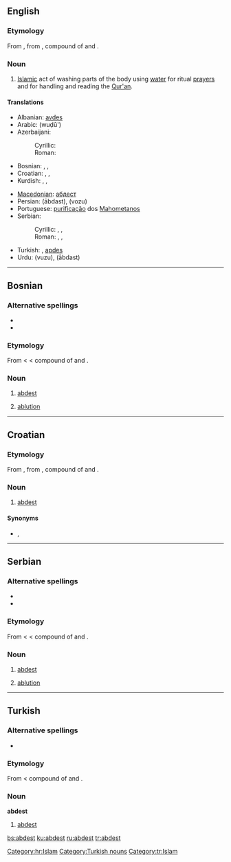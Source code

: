 ==English==

===Etymology===
From {{Turk.}} {{term|abdest|lang=tr}}, from {{Pers.}} {{term|sc=fa-Arab|آبدست|tr=ābdast|lang=fa}}, compound of {{term|sc=fa-Arab|آب|tr=āb|lang=fa||water}} and {{term|sc=fa-Arab|دست|tr=dast||hand|lang=fa}}.

===Noun===
{{en-noun|-}}

# [[Islam]]ic act of washing parts of the body using [[water]] for ritual [[prayer]]s and for handling and reading the [[Qur'an]].

====Translations====
{{trans-top|Islamic act of washing parts of the body}}
* Albanian: [[avdes]]
* Arabic: {{Arab|[[وضوء]]}} (wuḍū')
* Azerbaijani:
*: Cyrillic: {{t-|az|абдәст|sc=Cyrl|xs=Azeri}}
*: Roman: {{t|az|abdəst|xs=Azeri}}
* Bosnian: {{t+|bs|abdest|m}}, {{t-|bs|abdes|m}}, {{t+|bs|avdest|m}}
* Croatian: {{t-|hr|abdest|m}}, {{t-|hr|abdes|m}}, {{t-|hr|avdest|m}}
* Kurdish: {{t+|ku|avdest}}, {{t+|ku|abdest}}, {{t|ku|awdest}}
{{trans-mid}}
* [[Macedonian]]: [[абдест]] {{m}}
* Persian: {{fa-Arab|[[آبدست]]}} (ābdast), {{fa-Arab|[[وضو]]}} (vozu)
* Portuguese: [[purificação]] dos [[Mahometanos]]
* Serbian:
*: Cyrillic: {{t-|sr|абдест|m|sc=Cyrl}}, {{t-|sr|абдес|m|sc=Cyrl}}, {{t-|sr|авдест|m|sc=Cyrl}}
*: Roman: {{t-|sr|abdest|m}}, {{t-|sr|abdes|m}}, {{t-|sr|avdest|m}}
* Turkish: {{t+|tr|abdest}}, [[apdes]]
* Urdu: {{ur-Arab|[[وضو]]}} (vuzu), {{ur-Arab|[[آبدست]]}} (ābdast)
{{trans-bottom}}

----

==Bosnian==

===Alternative spellings===
* {{l|bs|abdes}}
* {{l|bs|avdest}}

===Etymology===
From {{Turk.|bs}} {{term|abdest|lang=tr}} < {{Pers.|bs}} {{term|sc=fa-Arab|آبدست|tr=ābdast|lang=fa}} < compound of {{term|sc=fa-Arab|آب|tr=āb|lang=fa||water}} and {{term|sc=fa-Arab|دست|tr=dast||hand|lang=fa}}.

===Noun===
{{bs-noun|g=m|abdesti}}

# {{Islam|lang=bs}} [[#English|abdest]]
# {{Islam|lang=bs}} [[ablution]]

----

==Croatian==

===Etymology===
From {{Turk.|hr}} {{term|abdest|lang=tr}}, from {{Pers.|hr}} {{term|sc=fa-Arab|آبدست|tr=ābdast|lang=fa}}, compound of {{term|sc=fa-Arab|آب|tr=āb|lang=fa||water}} and {{term|sc=fa-Arab|دست|tr=dast||hand|lang=fa}}.

===Noun===
{{hr-noun|m}}

# [[#English|abdest]]

====Synonyms====
* {{l|hr|abdes}}, {{l|hr|avdest}}

[[Category:hr:Islam]]

----

==Serbian==

===Alternative spellings===
* {{l|sr|abdes}}
* {{l|sr|avdest}}

===Etymology===
From {{Turk.|sr}} {{term|abdest|lang=tr}} < {{Pers.|sr}} {{term|sc=fa-Arab|آبدست|tr=ābdast|lang=fa}} < compound of {{term|sc=fa-Arab|آب|tr=āb|lang=fa||water}} and {{term|sc=fa-Arab|دست|tr=dast||hand|lang=fa}}.

===Noun===
{{sr-noun|g=m|pl=abdesti|cyr=абдест}}

# {{Islam|lang=sr}} [[#English|abdest]]
# {{Islam|lang=sr}} [[ablution]]

----

==Turkish==

===Alternative spellings===
* {{l|tr|apdes}}

===Etymology===
From {{Pers.|tr}} {{term|sc=fa-Arab|آبدست|tr=ābdast|lang=fa}} < compound of {{term|sc=fa-Arab|آب|tr=āb|lang=fa||water}} and {{term|sc=fa-Arab|دست|tr=dast||hand|lang=fa}}.

===Noun===
'''abdest'''

# [[#English|abdest]]

[[Category:Turkish nouns]]
[[Category:tr:Islam]]

[[bs:abdest]]
[[ku:abdest]]
[[ru:abdest]]
[[tr:abdest]]